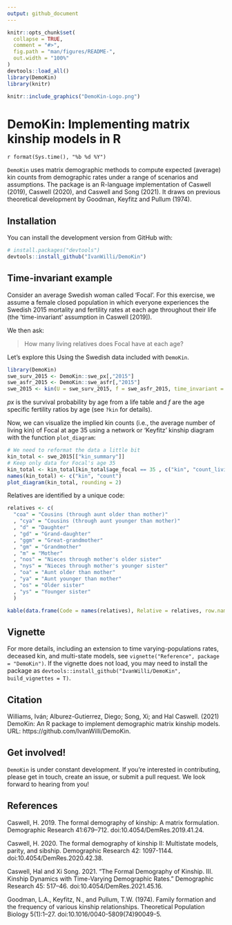 ```yaml
---
output: github_document
---
```


<!-- README.md is generated from README.Rmd. Please edit that file -->

```r
knitr::opts_chunk$set(
  collapse = TRUE,
  comment = "#>",
  fig.path = "man/figures/README-",
  out.width = "100%"
)
devtools::load_all()
library(DemoKin)
library(knitr)
```


```r
knitr::include_graphics("DemoKin-Logo.png")
```

# DemoKin: Implementing matrix kinship models in R
`r format(Sys.time(), "%b %d %Y")`

`DemoKin` uses matrix demographic methods to compute expected (average) kin counts from demographic rates under a range of scenarios and assumptions. The package is an R-language implementation of Caswell (2019), Caswell (2020), and Caswell and Song (2021). It draws on previous theoretical development by Goodman, Keyfitz and Pullum (1974).

## Installation

You can install the development version from GitHub with:

``` r
# install.packages("devtools")
devtools::install_github("IvanWilli/DemoKin")
```

## Time-invariant example

Consider an average Swedish woman called 'Focal'. For this exercise, we assume a female closed population in which everyone experiences the Swedish 2015 mortality and fertility rates at each age throughout their life (the 'time-invariant' assumption in Caswell [2019]). 

We then ask:

<!-- > How can we characterize Focal's kinship network? -->
> How many living relatives does Focal have at each age?

Let's explore this Using the Swedish data included with `DemoKin`.

```r
library(DemoKin)
swe_surv_2015 <- DemoKin::swe_px[,"2015"]
swe_asfr_2015 <- DemoKin::swe_asfr[,"2015"]
swe_2015 <- kin(U = swe_surv_2015, f = swe_asfr_2015, time_invariant = TRUE)
```

*px* is the survival probability by age from a life table and *f* are the age specific fertility ratios by age (see `?kin` for details). 

Now, we can visualize the implied kin counts (i.e., the average number of living kin) of Focal at age 35 using a network or 'Keyfitz' kinship diagram with the function `plot_diagram`:

```r
# We need to reformat the data a little bit
kin_total <- swe_2015[["kin_summary"]]
# Keep only data for Focal's age 35
kin_total <- kin_total[kin_total$age_focal == 35 , c("kin", "count_living")]
names(kin_total) <- c("kin", "count")
plot_diagram(kin_total, rounding = 2)
```

Relatives are identified by a unique code:

```r

relatives <- c(
  "coa" = "Cousins (through aunt older than mother)"
  , "cya" = "Cousins (through aunt younger than mother)"
  , "d" = "Daughter"
  , "gd" = "Grand-daughter"
  , "ggm" = "Great-grandmother"
  , "gm" = "Grandmother"
  , "m" = "Mother"
  , "nos" = "Nieces through mother's older sister"
  , "nys" = "Nieces through mother's younger sister"
  , "oa" = "Aunt older than mother"
  , "ya" = "Aunt younger than mother"
  , "os" = "Older sister"
  , "ys" = "Younger sister"
  )

kable(data.frame(Code = names(relatives), Relative = relatives, row.names = NULL) )
```

## Vignette

For more details, including an extension to time varying-populations rates, deceased kin, and multi-state models, see `vignette("Reference", package = "DemoKin")`.
If the vignette does not load, you may need to install the package as `devtools::install_github("IvanWilli/DemoKin", build_vignettes = T)`.

## Citation

Williams, Iván; Alburez-Gutierrez, Diego; Song, Xi; and Hal Caswell. (2021) DemoKin: An R package to implement demographic matrix kinship models. URL: https://github.com/IvanWilli/DemoKin.

## Get involved!
  
`DemoKin` is under constant development.
If you're interested in contributing, please get in touch, create an issue, or submit a pull request.
We look forward to hearing from you!

## References

Caswell, H. 2019. The formal demography of kinship: A matrix formulation. Demographic Research 41:679–712. doi:10.4054/DemRes.2019.41.24.

Caswell, H. 2020. The formal demography of kinship II: Multistate models, parity, and sibship. Demographic Research 42: 1097-1144. doi:10.4054/DemRes.2020.42.38.

Caswell, Hal and Xi Song. 2021. “The Formal Demography of Kinship. III. Kinship Dynamics with Time-Varying Demographic Rates.” Demographic Research 45: 517–46. doi:10.4054/DemRes.2021.45.16.

Goodman, L.A., Keyfitz, N., and Pullum, T.W. (1974). Family formation and the frequency of various kinship relationships. Theoretical Population Biology 5(1):1–27. doi:10.1016/0040-5809(74)90049-5.

<!-- ## Next steps: -->

<!-- 1. Implement two-sex matrix kinship models -->
<!-- 1. Improve documentation and vignette of package  -->


